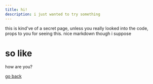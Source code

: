 ```yaml
---
title: hi!
description: i just wanted to try something
---
```


this is kind've of a secret page, unless you really looked into the code, props to you for seeing this. nice markdown though i suppose

# so like

how are you?

[go back](/)
